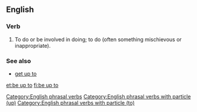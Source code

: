 ==English==

===Verb===
{{head|en|verb}}

# To do or be involved in doing; to do (often something mischievous or inappropriate).

===See also===
* [[get up to]]

[[Category:English phrasal verbs]]
[[Category:English phrasal verbs with particle (up)]]
[[Category:English phrasal verbs with particle (to)]]

[[et:be up to]]
[[fi:be up to]]